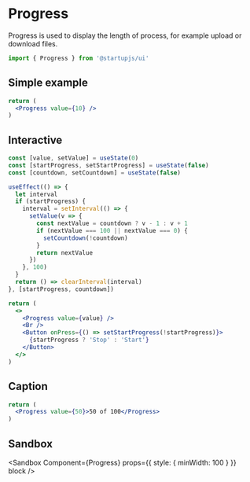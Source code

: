 
# Progress

Progress is used to display the length of process, for example upload or download files.

```jsx
import { Progress } from '@startupjs/ui'
```

## Simple example

```jsx example
return (
  <Progress value={10} />
)
```

## Interactive

```jsx example
const [value, setValue] = useState(0)
const [startProgress, setStartProgress] = useState(false)
const [countdown, setCountdown] = useState(false)

useEffect(() => {
  let interval
  if (startProgress) {
    interval = setInterval(() => {
      setValue(v => {
        const nextValue = countdown ? v - 1 : v + 1
        if (nextValue === 100 || nextValue === 0) {
          setCountdown(!countdown)
        }
        return nextValue
      })
    }, 100)
  }
  return () => clearInterval(interval)
}, [startProgress, countdown])

return (
  <>
    <Progress value={value} />
    <Br />
    <Button onPress={() => setStartProgress(!startProgress)}>
      {startProgress ? 'Stop' : 'Start'}
    </Button>
  </>
)
```

## Caption

```jsx example
return (
  <Progress value={50}>50 of 100</Progress>
)
```

## Sandbox

<Sandbox
  Component={Progress}
  props={{ style: { minWidth: 100 } }}
  block
/>
